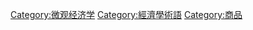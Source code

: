 {{Commons category}}
{{Category main}}
[[Category:微观经济学|Category:微观经济学]]
[[Category:經濟學術語|Category:經濟學術語]]
[[Category:商品|Category:商品]]